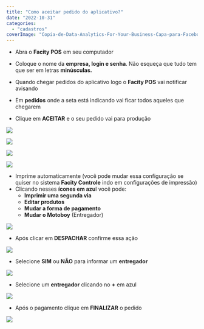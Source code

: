 ```yaml
---
title: "Como aceitar pedido do aplicativo?"
date: "2022-10-31"
categories: 
  - "cadastros"
coverImage: "Copia-de-Data-Analytics-For-Your-Business-Capa-para-Facebook-1640-×-724-px-32.png"
---
```


- Abra o **Facity POS** em seu computador

- Coloque o nome da **empresa, login e senha**. Não esqueça que tudo tem que ser em letras **minúsculas.**

- Quando chegar pedidos do aplicativo logo o **Facity POS** vai notificar avisando

- Em **pedidos** onde a seta está indicando vai ficar todos aqueles que chegarem

- Clique em **ACEITAR** e o seu pedido vai para produção

![](https://holocron.so/uploads/ecbe19a5-415324936-6851674131625313-691394303964828713-n.jpg.jpeg)

![](https://holocron.so/uploads/cd0263d8-image.png)

![](images/2-1024x496.png)

![](images/4-1-1024x488.png)

- Imprime automaticamente (você pode mudar essa configuração se quiser no sistema **Facity Controle** indo em configurações de impressão)
- Clicando nesses **ícones em azu**l você pode:
  - **Imprimir uma segunda via**
  - **Editar produtos**
  - **Mudar a forma de pagamento**
  - **Mudar o Motoboy** (Entregador)

![](images/Captura-de-tela-2022-10-31-164258.png)

- Após clicar em **DESPACHAR** confirme essa ação

![](images/Captura-de-tela-2022-10-31-161001-1024x457.png)

- Selecione **SIM** ou **NÃO** para informar um **entregador**

![](images/Captura-de-tela-2022-10-31-161023-1024x494.png)

- Selecione um **entregador** clicando no **+** em azul

![](images/Captura-de-tela-2022-10-31-161045-1024x521.png)

- Após o pagamento clique em **FINALIZAR** o pedido

![](images/31_10_2022-17_52_21-1024x484.png)

